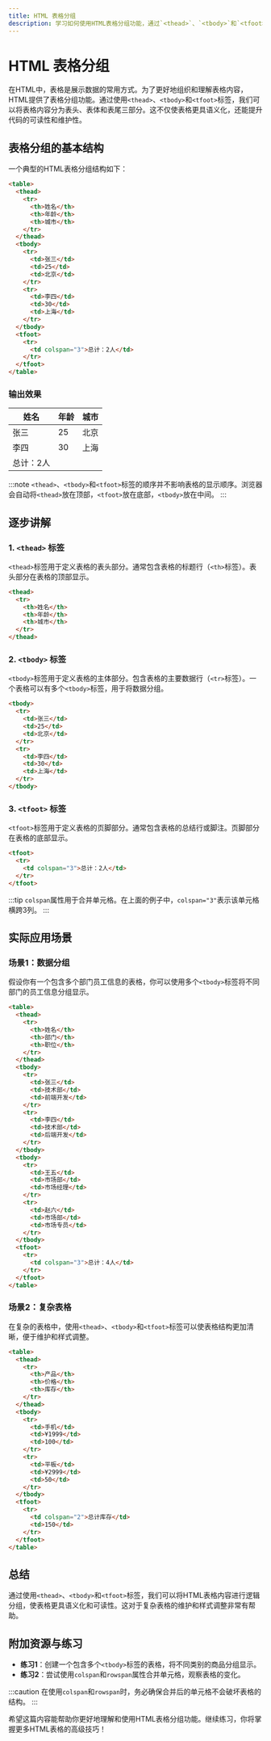 ```yaml
---
title: HTML 表格分组
description: 学习如何使用HTML表格分组功能，通过`<thead>`、`<tbody>`和`<tfoot>`标签对表格内容进行逻辑分组，提升表格的可读性和语义化。
---
```


# HTML 表格分组

在HTML中，表格是展示数据的常用方式。为了更好地组织和理解表格内容，HTML提供了表格分组功能。通过使用`<thead>`、`<tbody>`和`<tfoot>`标签，我们可以将表格内容分为表头、表体和表尾三部分。这不仅使表格更具语义化，还能提升代码的可读性和维护性。

## 表格分组的基本结构

一个典型的HTML表格分组结构如下：

```html
<table>
  <thead>
    <tr>
      <th>姓名</th>
      <th>年龄</th>
      <th>城市</th>
    </tr>
  </thead>
  <tbody>
    <tr>
      <td>张三</td>
      <td>25</td>
      <td>北京</td>
    </tr>
    <tr>
      <td>李四</td>
      <td>30</td>
      <td>上海</td>
    </tr>
  </tbody>
  <tfoot>
    <tr>
      <td colspan="3">总计：2人</td>
    </tr>
  </tfoot>
</table>
```

### 输出效果

| 姓名 | 年龄 | 城市 |
|------|------|------|
| 张三 | 25   | 北京 |
| 李四 | 30   | 上海 |
| 总计：2人 |      |      |

:::note
`<thead>`、`<tbody>`和`<tfoot>`标签的顺序并不影响表格的显示顺序。浏览器会自动将`<thead>`放在顶部，`<tfoot>`放在底部，`<tbody>`放在中间。
:::

## 逐步讲解

### 1. `<thead>` 标签

`<thead>`标签用于定义表格的表头部分。通常包含表格的标题行（`<th>`标签）。表头部分在表格的顶部显示。

```html
<thead>
  <tr>
    <th>姓名</th>
    <th>年龄</th>
    <th>城市</th>
  </tr>
</thead>
```

### 2. `<tbody>` 标签

`<tbody>`标签用于定义表格的主体部分。包含表格的主要数据行（`<tr>`标签）。一个表格可以有多个`<tbody>`标签，用于将数据分组。

```html
<tbody>
  <tr>
    <td>张三</td>
    <td>25</td>
    <td>北京</td>
  </tr>
  <tr>
    <td>李四</td>
    <td>30</td>
    <td>上海</td>
  </tr>
</tbody>
```

### 3. `<tfoot>` 标签

`<tfoot>`标签用于定义表格的页脚部分。通常包含表格的总结行或脚注。页脚部分在表格的底部显示。

```html
<tfoot>
  <tr>
    <td colspan="3">总计：2人</td>
  </tr>
</tfoot>
```

:::tip
`colspan`属性用于合并单元格。在上面的例子中，`colspan="3"`表示该单元格横跨3列。
:::

## 实际应用场景

### 场景1：数据分组

假设你有一个包含多个部门员工信息的表格，你可以使用多个`<tbody>`标签将不同部门的员工信息分组显示。

```html
<table>
  <thead>
    <tr>
      <th>姓名</th>
      <th>部门</th>
      <th>职位</th>
    </tr>
  </thead>
  <tbody>
    <tr>
      <td>张三</td>
      <td>技术部</td>
      <td>前端开发</td>
    </tr>
    <tr>
      <td>李四</td>
      <td>技术部</td>
      <td>后端开发</td>
    </tr>
  </tbody>
  <tbody>
    <tr>
      <td>王五</td>
      <td>市场部</td>
      <td>市场经理</td>
    </tr>
    <tr>
      <td>赵六</td>
      <td>市场部</td>
      <td>市场专员</td>
    </tr>
  </tbody>
  <tfoot>
    <tr>
      <td colspan="3">总计：4人</td>
    </tr>
  </tfoot>
</table>
```

### 场景2：复杂表格

在复杂的表格中，使用`<thead>`、`<tbody>`和`<tfoot>`标签可以使表格结构更加清晰，便于维护和样式调整。

```html
<table>
  <thead>
    <tr>
      <th>产品</th>
      <th>价格</th>
      <th>库存</th>
    </tr>
  </thead>
  <tbody>
    <tr>
      <td>手机</td>
      <td>¥1999</td>
      <td>100</td>
    </tr>
    <tr>
      <td>平板</td>
      <td>¥2999</td>
      <td>50</td>
    </tr>
  </tbody>
  <tfoot>
    <tr>
      <td colspan="2">总计库存</td>
      <td>150</td>
    </tr>
  </tfoot>
</table>
```

## 总结

通过使用`<thead>`、`<tbody>`和`<tfoot>`标签，我们可以将HTML表格内容进行逻辑分组，使表格更具语义化和可读性。这对于复杂表格的维护和样式调整非常有帮助。

## 附加资源与练习

- **练习1**：创建一个包含多个`<tbody>`标签的表格，将不同类别的商品分组显示。
- **练习2**：尝试使用`colspan`和`rowspan`属性合并单元格，观察表格的变化。

:::caution
在使用`colspan`和`rowspan`时，务必确保合并后的单元格不会破坏表格的结构。
:::

希望这篇内容能帮助你更好地理解和使用HTML表格分组功能。继续练习，你将掌握更多HTML表格的高级技巧！